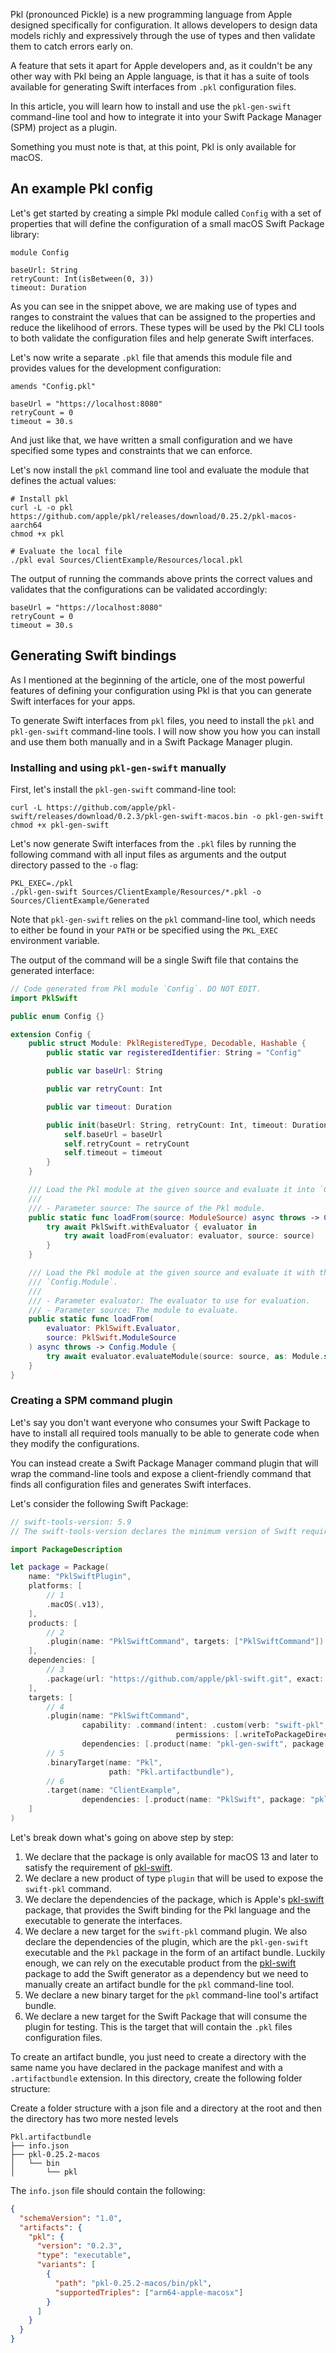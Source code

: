 ---
---

Pkl (pronounced Pickle) is a new programming language from Apple designed specifically for configuration. It allows developers to design data models richly and expressively through the use of types and then validate them to catch errors early on.

A feature that sets it apart for Apple developers and, as it couldn't be any other way with Pkl being an Apple language, is that it has a suite of tools available for generating Swift interfaces from `.pkl` configuration files. 

In this article, you will learn how to install and use the `pkl-gen-swift` command-line tool and how to integrate it into your Swift Package Manager (SPM) project as a plugin.

Something you must note is that, at this point, Pkl is only available for macOS.

## An example Pkl config

Let's get started by creating a simple Pkl module called `Config` with a set of properties that will define the configuration of a small macOS Swift Package library:

```pkl:Config.pkl
module Config

baseUrl: String
retryCount: Int(isBetween(0, 3))
timeout: Duration
```

As you can see in the snippet above, we are making use of types and ranges to constraint the values that can be assigned to the properties and reduce the likelihood of errors. These types will be used by the Pkl CLI tools to both validate the configuration files and help generate Swift interfaces.

Let's now write a separate `.pkl` file that amends this module file and provides values for the development configuration:

```pkl:local.pkl
amends "Config.pkl"

baseUrl = "https://localhost:8080"
retryCount = 0
timeout = 30.s
```

And just like that, we have written a small configuration and we have specified some types and constraints that we can enforce.

Let's now install the `pkl` command line tool and evaluate the module that defines the actual values:

```bash:Terminal
# Install pkl
curl -L -o pkl https://github.com/apple/pkl/releases/download/0.25.2/pkl-macos-aarch64
chmod +x pkl

# Evaluate the local file
./pkl eval Sources/ClientExample/Resources/local.pkl
```

The output of running the commands above prints the correct values and validates that the configurations can be validated accordingly:

```bash:Terminal
baseUrl = "https://localhost:8080"
retryCount = 0
timeout = 30.s
```

## Generating Swift bindings

As I mentioned at the beginning of the article, one of the most powerful features of defining your configuration using Pkl is that you can generate Swift interfaces for your apps.

To generate Swift interfaces from `pkl` files, you need to install the `pkl` and `pkl-gen-swift` command-line tools. I will now show you how you can install and use them both manually and in a Swift Package Manager plugin.

### Installing and using `pkl-gen-swift` manually

First, let's install the `pkl-gen-swift` command-line tool:

```bash:Terminal
curl -L https://github.com/apple/pkl-swift/releases/download/0.2.3/pkl-gen-swift-macos.bin -o pkl-gen-swift
chmod +x pkl-gen-swift
```

Let's now generate Swift interfaces from the `.pkl` files by running the following command with all input files as arguments and the output directory passed to the `-o` flag:

```bash:Terminal
PKL_EXEC=./pkl
./pkl-gen-swift Sources/ClientExample/Resources/*.pkl -o Sources/ClientExample/Generated
```

Note that `pkl-gen-swift` relies on the `pkl` command-line tool, which needs to either be found in your `PATH` or be specified using the `PKL_EXEC` environment variable.

The output of the command will be a single Swift file that contains the generated interface:

```swift:Sources/ClientExample/Generated/Config.pkl.swift
// Code generated from Pkl module `Config`. DO NOT EDIT.
import PklSwift

public enum Config {}

extension Config {
    public struct Module: PklRegisteredType, Decodable, Hashable {
        public static var registeredIdentifier: String = "Config"

        public var baseUrl: String

        public var retryCount: Int

        public var timeout: Duration

        public init(baseUrl: String, retryCount: Int, timeout: Duration) {
            self.baseUrl = baseUrl
            self.retryCount = retryCount
            self.timeout = timeout
        }
    }

    /// Load the Pkl module at the given source and evaluate it into `Config.Module`.
    ///
    /// - Parameter source: The source of the Pkl module.
    public static func loadFrom(source: ModuleSource) async throws -> Config.Module {
        try await PklSwift.withEvaluator { evaluator in
            try await loadFrom(evaluator: evaluator, source: source)
        }
    }

    /// Load the Pkl module at the given source and evaluate it with the given evaluator into
    /// `Config.Module`.
    ///
    /// - Parameter evaluator: The evaluator to use for evaluation.
    /// - Parameter source: The module to evaluate.
    public static func loadFrom(
        evaluator: PklSwift.Evaluator,
        source: PklSwift.ModuleSource
    ) async throws -> Config.Module {
        try await evaluator.evaluateModule(source: source, as: Module.self)
    }
}
```

### Creating a SPM command plugin

Let's say you don't want everyone who consumes your Swift Package to have to install all required tools manually to be able to generate code when they modify the configurations.

You can instead create a Swift Package Manager command plugin that will wrap the command-line tools and expose a client-friendly command that finds all configuration files and generates Swift interfaces.

Let's consider the following Swift Package:

```swift:Package.swift
// swift-tools-version: 5.9
// The swift-tools-version declares the minimum version of Swift required to build this package.

import PackageDescription

let package = Package(
    name: "PklSwiftPlugin",
    platforms: [
        // 1
        .macOS(.v13),
    ],
    products: [
        // 2
        .plugin(name: "PklSwiftCommand", targets: ["PklSwiftCommand"])
    ],
    dependencies: [
        // 3
        .package(url: "https://github.com/apple/pkl-swift.git", exact: "0.2.3")
    ],
    targets: [
        // 4
        .plugin(name: "PklSwiftCommand",
                capability: .command(intent: .custom(verb: "swift-pkl", description: ""),
                                     permissions: [.writeToPackageDirectory(reason: "Write pkl to pkg")]),
                dependencies: [.product(name: "pkl-gen-swift", package: "pkl-swift"), "Pkl"]),
        // 5
        .binaryTarget(name: "Pkl",
                      path: "Pkl.artifactbundle"),
        // 6
        .target(name: "ClientExample",
                dependencies: [.product(name: "PklSwift", package: "pkl-swift")])
    ]
)
```

Let's break down what's going on above step by step:

1. We declare that the package is only available for macOS 13 and later to satisfy the requirement of [pkl-swift]().
2. We declare a new product of type `plugin` that will be used to expose the `swift-pkl` command.
3. We declare the dependencies of the package, which is Apple's [pkl-swift]() package, that provides the Swift binding for the Pkl language and the executable to generate the interfaces.
4. We declare a new target for the `swift-pkl` command plugin. We also declare the dependencies of the plugin, which are the `pkl-gen-swift` executable and the `Pkl` package in the form of an artifact bundle. Luckily enough, we can rely on the executable product from the [pkl-swift]() package to add the Swift generator as a dependency but we need to manually create an artifact bundle for the `pkl` command-line tool.
5. We declare a new binary target for the `pkl` command-line tool's artifact bundle.
6. We declare a new target for the Swift Package that will consume the plugin for testing. This is the target that will contain the `.pkl` files configuration files.

To create an artifact bundle, you just need to create a directory with the same name you have declared in the package manifest and with a `.artifactbundle` extension. In this directory, create the following folder structure:

Create a folder structure with a json file and a directory  at the root and then the directory has two more nested levels 
    
```
Pkl.artifactbundle
├── info.json
├── pkl-0.25.2-macos
│   └── bin
│       └── pkl
```

The `info.json` file should contain the following:

```json:info.json
{
  "schemaVersion": "1.0",
  "artifacts": {
    "pkl": {
      "version": "0.2.3",
      "type": "executable",
      "variants": [
        {
          "path": "pkl-0.25.2-macos/bin/pkl",
          "supportedTriples": ["arm64-apple-macosx"]
        }
      ]
    }
  }
}
```
